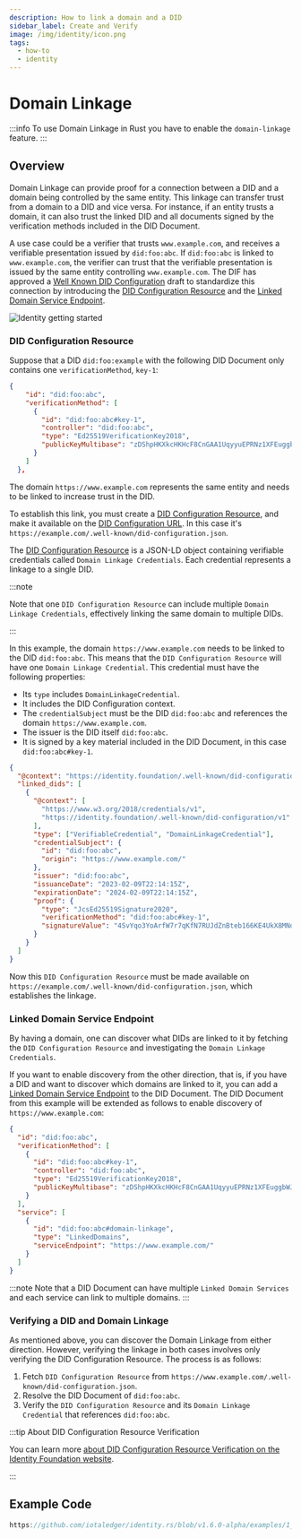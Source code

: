 ```yaml
---
description: How to link a domain and a DID
sidebar_label: Create and Verify
image: /img/identity/icon.png
tags:
  - how-to
  - identity
---
```


# Domain Linkage

:::info
To use Domain Linkage in Rust you have to enable the `domain-linkage` feature.
:::

## Overview

Domain Linkage can provide proof for a connection between a DID and a domain being controlled by the same entity.
This linkage can transfer trust from a domain to a DID and vice versa.
For instance, if an entity trusts a domain, it can also trust the linked DID and all documents signed by
the verification methods included in the DID Document.

A use case could be a verifier that trusts `www.example.com`, and receives a verifiable presentation issued by `did:foo:abc`.
If `did:foo:abc` is linked to `www.example.com`, the verifier can trust that the verifiable presentation is issued by
the same entity controlling `www.example.com`.
The DIF has approved a [Well Known DID Configuration](https://identity.foundation/.well-known/resources/did-configuration/) draft to standardize this connection by introducing
the [DID Configuration Resource](https://identity.foundation/.well-known/resources/did-configuration/#did-configuration-resource) and the [Linked Domain Service Endpoint](https://identity.foundation/.well-known/resources/did-configuration/#linked-domain-service-endpoint).

![Identity getting started](/img/iota-identity/domain-linkage-diagram.png)

### DID Configuration Resource

Suppose that a DID `did:foo:example` with the following DID Document only contains one `verificationMethod`,  `key-1`:

```json {5}
{
    "id": "did:foo:abc",
    "verificationMethod": [
      {
        "id": "did:foo:abc#key-1",
        "controller": "did:foo:abc",
        "type": "Ed25519VerificationKey2018",
        "publicKeyMultibase": "zDShpHKXkcHKHcF8CnGAA1UqyyuEPRNz1XFEuggbWJQSq"
      }
    ]
  },
```

The domain `https://www.example.com` represents the same entity and needs to be linked to increase trust in the DID.

To establish this link, you must create a [DID Configuration Resource](https://identity.foundation/.well-known/resources/did-configuration/#did-configuration-resource),
and make it available on the [DID Configuration URL](https://identity.foundation/.well-known/resources/did-configuration/#did-configuration-uri).
In this case it's `https://example.com/.well-known/did-configuration.json`.

The [DID Configuration Resource](https://identity.foundation/.well-known/resources/did-configuration/#did-configuration-resource) is a JSON-LD object containing verifiable credentials called `Domain Linkage Credentials`.
Each credential represents a linkage to a single DID.

:::note

Note that one `DID Configuration Resource` can include multiple `Domain Linkage Credentials`,
effectively linking the same domain to multiple DIDs.

:::

In this example, the domain `https://www.example.com` needs to be linked to the DID `did:foo:abc`.
This means that the `DID Configuration Resource` will have one `Domain Linkage Credential`.
This credential must have the following properties:

- Its `type` includes `DomainLinkageCredential`.
- It includes the DID Configuration context.
- The `credentialSubject` must be the DID `did:foo:abc` and references the domain `https://www.example.com`.
- The issuer is the DID itself `did:foo:abc`.
- It is signed by a key material included in the DID Document, in this case `did:foo:abc#key-1`.

```json
{
  "@context": "https://identity.foundation/.well-known/did-configuration/v1",
  "linked_dids": [
    {
      "@context": [
        "https://www.w3.org/2018/credentials/v1",
        "https://identity.foundation/.well-known/did-configuration/v1"
      ],
      "type": ["VerifiableCredential", "DomainLinkageCredential"],
      "credentialSubject": {
        "id": "did:foo:abc",
        "origin": "https://www.example.com/"
      },
      "issuer": "did:foo:abc",
      "issuanceDate": "2023-02-09T22:14:15Z",
      "expirationDate": "2024-02-09T22:14:15Z",
      "proof": {
        "type": "JcsEd25519Signature2020",
        "verificationMethod": "did:foo:abc#key-1",
        "signatureValue": "4SvYqo3YoArfW7r7qKfN7RUJdZnBteb166KE4UkX8MNdbp5UW6YbykneAzvjyRmf5EVQ9bnP9cS5sbEPUn2uaAcB"
      }
    }
  ]
}
```

Now this `DID Configuration Resource` must be made available on `https://example.com/.well-known/did-configuration.json`,
which establishes the linkage.

### Linked Domain Service Endpoint

By having a domain, one can discover what DIDs are linked to it by fetching the `DID Configuration Resource` and
investigating the `Domain Linkage Credentials`.

If you want to enable discovery from the other direction, that is, if you have a DID and want to discover which
domains are linked to it, you can add a [Linked Domain Service Endpoint](https://identity.foundation/.well-known/resources/did-configuration/#linked-domain-service-endpoint) to the DID Document.
The DID Document from this example will be extended as follows to enable discovery of `https://www.example.com`:

```json {11-17}
{
  "id": "did:foo:abc",
  "verificationMethod": [
    {
      "id": "did:foo:abc#key-1",
      "controller": "did:foo:abc",
      "type": "Ed25519VerificationKey2018",
      "publicKeyMultibase": "zDShpHKXkcHKHcF8CnGAA1UqyyuEPRNz1XFEuggbWJQSq"
    }
  ],
  "service": [
    {
      "id": "did:foo:abc#domain-linkage",
      "type": "LinkedDomains",
      "serviceEndpoint": "https://www.example.com/"
    }
  ]
}
```

:::note
Note that a DID Document can have multiple `Linked Domain Services` and each service can link to multiple domains.
:::

### Verifying a DID and Domain Linkage

As mentioned above, you can discover the Domain Linkage from either direction.
However, verifying the linkage in both cases involves only verifying the DID Configuration Resource.
The process is as follows:

1. Fetch `DID Configuration Resource` from `https://www.example.com/.well-known/did-configuration.json`.
2. Resolve the DID Document of `did:foo:abc`.
3. Verify the `DID Configuration Resource` and its `Domain Linkage Credential` that references `did:foo:abc`.


:::tip About DID Configuration Resource Verification

You can learn more
[about DID Configuration Resource Verification on the Identity Foundation website](https://identity.foundation/.well-known/resources/did-configuration/#did-configuration-resource-verification).

:::

## Example Code

<Tabs groupId="language" queryString>
<TabItem value="rust" label="Rust">

```rust reference
https://github.com/iotaledger/identity.rs/blob/v1.6.0-alpha/examples/1_advanced/6_domain_linkage.rs
```

</TabItem>
</Tabs>
